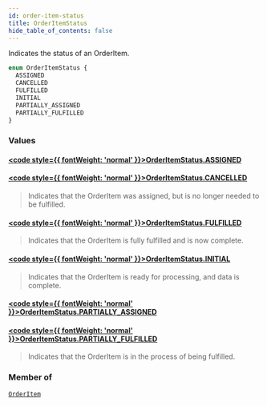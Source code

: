 ```yaml
---
id: order-item-status
title: OrderItemStatus
hide_table_of_contents: false
---
```








Indicates the status of an OrderItem.

```graphql
enum OrderItemStatus {
  ASSIGNED
  CANCELLED
  FULFILLED
  INITIAL
  PARTIALLY_ASSIGNED
  PARTIALLY_FULFILLED
}
```


### Values

#### [<code style={{ fontWeight: 'normal' }}>OrderItemStatus.<b>ASSIGNED</b></code>](#) 
> 
> 

#### [<code style={{ fontWeight: 'normal' }}>OrderItemStatus.<b>CANCELLED</b></code>](#) 
> Indicates that the OrderItem was assigned, but is no longer needed to be fulfilled.
> 

#### [<code style={{ fontWeight: 'normal' }}>OrderItemStatus.<b>FULFILLED</b></code>](#) 
> Indicates that the OrderItem is fully fulfilled and is now complete.
> 

#### [<code style={{ fontWeight: 'normal' }}>OrderItemStatus.<b>INITIAL</b></code>](#) 
> Indicates that the OrderItem is ready for processing, and data is complete.
> 

#### [<code style={{ fontWeight: 'normal' }}>OrderItemStatus.<b>PARTIALLY_ASSIGNED</b></code>](#) 
> 
> 

#### [<code style={{ fontWeight: 'normal' }}>OrderItemStatus.<b>PARTIALLY_FULFILLED</b></code>](#) 
> Indicates that the OrderItem is in the process of being fulfilled.
> 



### Member of

[`OrderItem`](/demand/api/graphql-admin/reference/objects/order-item)  <Badge class="secondary" text="object"/>




